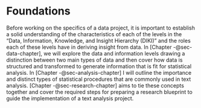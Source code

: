 # Foundations {#part-foundations}

Before working on the specifics of a data project, it is important to establish a solid understanding of the characteristics of each of the levels in the "Data, Information, Knowledge, and Insight Hierarchy (DIKI)" and the roles each of these levels have in deriving insight from data. In [Chapter -@sec-data-chapter], we will explore the data and information levels drawing a distinction between two main types of data and then cover how data is structured and transformed to generate information that is fit for statistical analysis. In [Chapter -@sec-analysis-chapter] I will outline the importance and distinct types of statistical procedures that are commonly used in text analysis. [Chapter -@sec-research-chapter] aims to tie these concepts together and cover the required steps for preparing a research blueprint to guide the implementation of a text analysis project.
